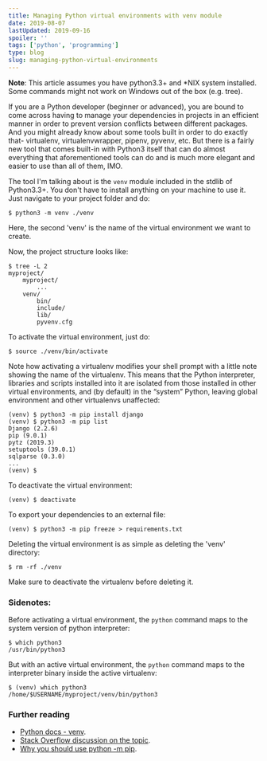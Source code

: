 ```yaml
---
title: Managing Python virtual environments with venv module
date: 2019-08-07
lastUpdated: 2019-09-16
spoiler: ''
tags: ['python', 'programming']
type: blog
slug: managing-python-virtual-environments
---
```


**Note**: This article assumes you have python3.3+ and \*NIX system installed. Some commands might not work on Windows out of the box (e.g. tree).

If you are a Python developer (beginner or advanced), you are bound to come across having to manage your dependencies in projects in an efficient manner in order to prevent version conflicts between different packages. And you might already know about some tools built in order to do exactly that- virtualenv, virtualenvwrapper, pipenv, pyvenv, etc. But there is a fairly new tool that comes built-in with Python3 itself that can do almost everything that aforementioned tools can do and is much more elegant and easier to use than all of them, IMO.

The tool I'm talking about is the `venv` module included in the stdlib of Python3.3+. You don't have to install anything on your machine to use it. Just navigate to your project folder and do:

```shell
$ python3 -m venv ./venv
```

Here, the second 'venv' is the name of the virtual environment we want to create.

Now, the project structure looks like:

```shell
$ tree -L 2
myproject/
	myproject/
		...
	venv/
		bin/
		include/
		lib/
		pyvenv.cfg
```

To activate the virtual environment, just do:

```shell
$ source ./venv/bin/activate
```

Note how activating a virtualenv modifies your shell prompt with a little note showing the name of the virtualenv. This means that the Python interpreter, libraries and scripts installed into it are isolated from those installed in other virtual environments, and (by default) in the “system” Python, leaving global environment and other virtualenvs unaffected:

```shell
(venv) $ python3 -m pip install django
(venv) $ python3 -m pip list
Django (2.2.6)
pip (9.0.1)
pytz (2019.3)
setuptools (39.0.1)
sqlparse (0.3.0)
...
(venv) $
```

To deactivate the virtual environment:

```shell
(venv) $ deactivate
```

To export your dependencies to an external file:

```shell
(venv) $ python3 -m pip freeze > requirements.txt
```

Deleting the virtual environment is as simple as deleting the 'venv' directory:

```shell
$ rm -rf ./venv
```

Make sure to deactivate the virtualenv before deleting it.

### Sidenotes:

Before activating a virtual environment, the `python` command maps to the system version of python interpreter:

```shell
$ which python3
/usr/bin/python3
```

But with an active virtual environment, the `python` command maps to the interpreter binary inside the active virtualenv:

```shell
$ (venv) which python3
/home/$USERNAME/myproject/venv/bin/python3
```

### Further reading

- [Python docs - venv](https://docs.python.org/3/library/venv.html).
- [Stack Overflow discussion on the topic](https://stackoverflow.com/questions/41573587/what-is-the-difference-between-venv-pyvenv-pyenv-virtualenv-virtualenvwrappe).
- [Why you should use python -m pip](https://snarky.ca/why-you-should-use-python-m-pip/).
